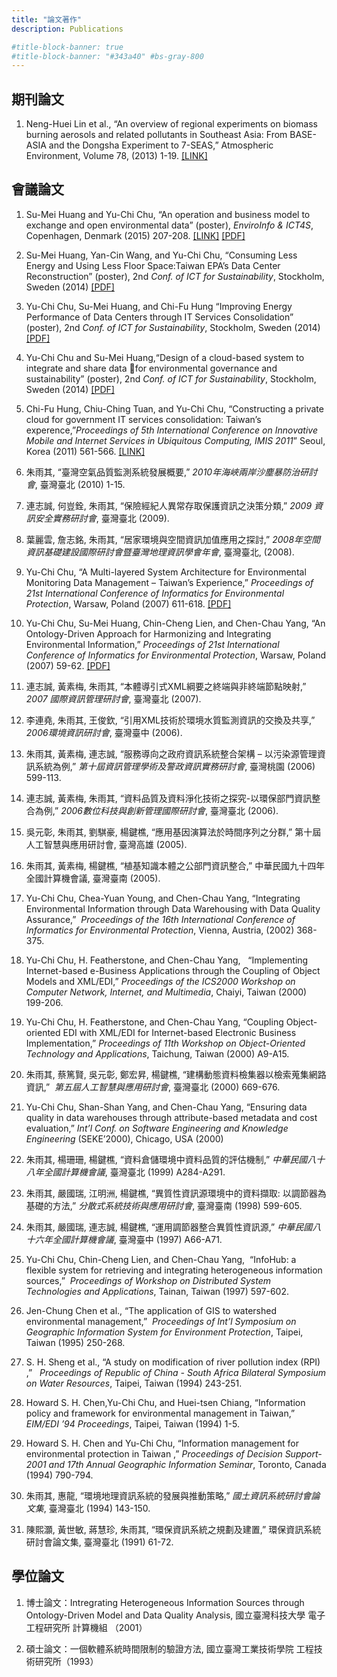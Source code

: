 ```yaml
---
title: "論文著作"
description: Publications

#title-block-banner: true
#title-block-banner: "#343a40" #bs-gray-800
---
```


## 期刊論文

1.  Neng-Huei Lin et al., "An overview of regional experiments on biomass burning aerosols and related pollutants in Southeast Asia: From BASE-ASIA and the Dongsha Experiment to 7-SEAS," Atmospheric Environment, Volume 78, (2013) 1-19. [\[LINK\]](https://www.sciencedirect.com/science/article/pii/S1352231013003300)

## 會議論文

1.  Su-Mei Huang and Yu-Chi Chu, "An operation and business model to exchange and open environmental data" (poster), *EnviroInfo & ICT4S*, Copenhagen, Denmark (2015) 207-208. [\[LINK\]](https://dblp.org/rec/conf/enviroinfo/HuangC15.html) [\[PDF\]](pubs\EnviroInfo-2015.pdf)

2.  Su-Mei Huang, Yan-Cin Wang, and Yu-Chi Chu, "Consuming Less Energy and Using Less Floor Space:Taiwan EPA’s Data Center Reconstruction" (poster), 2nd *Conf. of ICT for Sustainability*, Stockholm, Sweden (2014) [\[PDF\]](pubs\ICT4S-2014-3.pdf)

3.  Yu-Chi Chu, Su-Mei Huang, and Chi-Fu Hung "Improving Energy Performance of Data Centers through IT Services Consolidation" (poster), 2nd *Conf. of ICT for Sustainability*, Stockholm, Sweden (2014) [\[PDF\]](pubs\ICT4S-2014-2.pdf)

4.  Yu-Chi Chu and Su-Mei Huang,"Design of a cloud-based system to integrate and share data for environmental governance and sustainability" (poster), 2nd *Conf. of ICT for Sustainability*, Stockholm, Sweden (2014) [\[PDF\]](pubs\ICT4S-2014-1.pdf)

5.  Chi-Fu Hung, Chiu-Ching Tuan, and Yu-Chi Chu, "Constructing a private cloud for government IT services consolidation: Taiwan's experence,"*Proceedings of 5th International Conference on Innovative Mobile and Internet Services in Ubiquitous Computing, IMIS 2011*" Seoul, Korea (2011) 561-566. [\[LINK\]](https://ieeexplore.ieee.org/document/5976274)

6.  朱雨其, "臺灣空氣品質監測系統發展概要," *2010年海峽兩岸沙塵暴防治研討會*, 臺灣臺北 (2010) 1-15.

7.  連志誠, 何豈銓, 朱雨其, "保險經紀人異常存取保護資訊之決策分類," *2009 資訊安全實務研討會*, 臺灣臺北 (2009).

8.  葉麗雲, 詹志銘, 朱雨其, "居家環境與空間資訊加值應用之探討," *2008年空間資訊基礎建設國際研討會暨臺灣地理資訊學會年會*, 臺灣臺北, (2008).

9.  Yu-Chi Chu, "A Multi-layered System Architecture for Environmental Monitoring Data Management – Taiwan’s Experience," *Proceedings of 21st International Conference of Informatics for Environmental Protection*, Warsaw, Poland (2007) 611-618. [\[PDF\]](pubs\enviroinfo-2007-2.pdf)

10. Yu-Chi Chu, Su-Mei Huang, Chin-Cheng Lien, and Chen-Chau Yang, "An Ontology-Driven Approach for Harmonizing and Integrating Environmental Information," *Proceedings of 21st International Conference of Informatics for Environmental Protection*, Warsaw, Poland (2007) 59-62. [\[PDF\]](pubs\enviroinfo-2007-1.pdf)

11. 連志誠, 黃素梅, 朱雨其, "本體導引式XML綱要之終端與非終端節點映射," *2007 國際資訊管理研討會*, 臺灣臺北 (2007).

12. 李連堯, 朱雨其, 王俊欽, "引用XML技術於環境水質監測資訊的交換及共享," *2006環境資訊研討會*, 臺灣臺中 (2006).

13. 朱雨其, 黃素梅, 連志誠, "服務導向之政府資訊系統整合架構 – 以污染源管理資訊系統為例," *第十屆資訊管理學術及警政資訊實務研討會*, 臺灣桃園 (2006) 599-113.

14. 連志誠, 黃素梅, 朱雨其, "資料品質及資料淨化技術之探究-以環保部門資訊整合為例," *2006數位科技與創新管理國際研討會*, 臺灣臺北 (2006).

15. 吳元彰, 朱雨其, 劉騏豪, 楊鍵樵, "應用基因演算法於時間序列之分群," 第十屆人工智慧與應用研討會, 臺灣高雄 (2005).

16. 朱雨其, 黃素梅, 楊鍵樵, "植基知識本體之公部門資訊整合," 中華民國九十四年全國計算機會議, 臺灣臺南 (2005).

17. Yu-Chi Chu, Chea-Yuan Young, and Chen-Chau Yang, "Integrating Environmental Information through Data Warehousing with Data Quality Assurance,"  *Proceedings of the 16th International Conference of Informatics for Environmental Protection*, Vienna, Austria, (2002) 368-375.

18. Yu-Chi Chu, H. Featherstone, and Chen-Chau Yang,   "Implementing Internet-based e-Business Applications through the Coupling of Object Models and XML/EDI," *Proceedings of the ICS2000 Workshop on Computer Network, Internet, and Multimedia*, Chaiyi, Taiwan (2000) 199-206.

19. Yu-Chi Chu, H. Featherstone, and Chen-Chau Yang, "Coupling Object-oriented EDI with XML/EDI for Internet-based Electronic Business Implementation," *Proceedings of 11th Workshop on Object-Oriented Technology and Applications*, Taichung, Taiwan (2000) A9-A15.

20. 朱雨其, 蔡篤賢, 吳元彰, 鄭宏昇, 楊鍵樵, "建構動態資料檢集器以檢索蒐集網路資訊,"  *第五屆人工智慧與應用研討會*, 臺灣臺北 (2000) 669-676.

21. Yu-Chi Chu, Shan-Shan Yang, and Chen-Chau Yang, "Ensuring data quality in data warehouses through attribute-based metadata and cost evaluation," *Int'l Conf. on Software Engineering and Knowledge Engineering* (SEKE'2000), Chicago, USA (2000)

22. 朱雨其, 楊珊珊, 楊鍵樵, "資料倉儲環境中資料品質的評估機制," *中華民國八十八年全國計算機會議*, 臺灣臺北 (1999) A284-A291.

23. 朱雨其, 嚴國瑞, 江明洲, 楊鍵樵, "異質性資訊源環境中的資料擷取: 以調節器為基礎的方法," *分散式系統技術與應用研討會*, 臺灣臺南 (1998) 599-605.

24. 朱雨其, 嚴國瑞, 連志誠, 楊鍵樵, "運用調節器整合異質性資訊源," *中華民國八十六年全國計算機會議*, 臺灣臺中 (1997) A66-A71.

25. Yu-Chi Chu, Chin-Cheng Lien, and Chen-Chau Yang,  "InfoHub: a flexible system for retrieving and integrating heterogeneous information sources,"  *Proceedings of Workshop on Distributed System Technologies and Applications*, Tainan, Taiwan (1997) 597-602.

26. Jen-Chung Chen et al., "The application of GIS to watershed environmental management,"  *Proceedings of Int'l Symposium on Geographic Information System for Environment Protection*, Taipei, Taiwan (1995) 250-268.

27. S. H. Sheng et al., "A study on modification of river pollution index (RPI) ,"   *Proceedings of Republic of China - South Africa Bilateral Symposium on Water Resources*, Taipei, Taiwan (1994) 243-251.

28. Howard S. H. Chen,Yu-Chi Chu, and Huei-tsen Chiang, "Information policy and framework for environmental management in Taiwan,"  *EIM/EDI '94 Proceedings*, Taipei, Taiwan (1994) 1-5.

29. Howard S. H. Chen and Yu-Chi Chu, "Information management for environmental protection in Taiwan ," *Proceedings of Decision Support-2001 and 17th Annual Geographic Information Seminar*, Toronto, Canada (1994) 790-794.

30. 朱雨其, 惠龍, "環境地理資訊系統的發展與推動策略," *國土資訊系統研討會論文集*, 臺灣臺北 (1994) 143-150.

31. 陳熙灝, 黃世敏, 蔣慧珍, 朱雨其, "環保資訊系統之規劃及建置," 環保資訊系統研討會論文集, 臺灣臺北 (1991) 61-72.

## 學位論文

1.  博士論文：Intregrating Heterogeneous Information Sources through Ontology-Driven Model and Data Quality Analysis, 國立臺灣科技大學 電子工程研究所 計算機組 （2001）

2.  碩士論文：一個軟體系統時間限制的驗證方法, 國立臺灣工業技術學院 工程技術研究所（1993）
